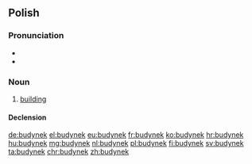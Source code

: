 ==Polish==

===Pronunciation===
* {{IPA|[buˈdɨnɛk]|lang=pl}}
* {{audio|Pl-budynek.ogg|Audio}}

===Noun===
{{pl-noun|m}}

# [[building]]

====Declension====
{{pl-decl-noun
|budynek|budynki
|budynku|budynków
|budynkowi|budynkom
|budynek|budynki
|budynkiem|budynkami
|budynku|budynkach
|budynku|budynki
}}

[[de:budynek]]
[[el:budynek]]
[[eu:budynek]]
[[fr:budynek]]
[[ko:budynek]]
[[hr:budynek]]
[[hu:budynek]]
[[mg:budynek]]
[[nl:budynek]]
[[pl:budynek]]
[[fi:budynek]]
[[sv:budynek]]
[[ta:budynek]]
[[chr:budynek]]
[[zh:budynek]]